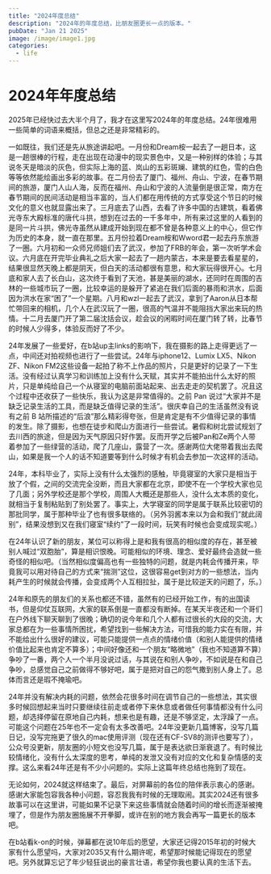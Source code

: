 ```yaml
---
title: "2024年度总结"
description: "2024年的年度总结，比朋友圈更长一点的版本。"
pubDate: "Jan 21 2025"
image: /image/image1.jpg
categories:
  - life
---
```


# 2024年年度总结

2025年已经快过去大半个月了，我才在这里写2024年的年度总结。24年很难用一些简单的词语来概括，但总之还是非常精彩的。

一如既往，我们还是先从旅途讲起吧。一月份和Dream桉一起去了一趟日本，这是一趟很棒的行程，走在出现在动漫中的现实景色中，又是一种别样的体验；与其说冬天是暗淡的灰色，但实际上海的蓝、岚山的五彩斑斓、建筑的红色，雪的白色等等依然能绘画出多彩的故事。在二月份去了厦门、福州、舟山、宁波，在春节期间的旅游，厦门人山人海，反而在福州、舟山和宁波的人流量倒是很正常，南方在春节期间的民间活动是相当丰富的，当人们都在用传统的方式享受这个节日的时候文化的意义也就显露出来了。三月底去了山西，去看了许多中国的古建筑，看着佛光寺东大殿标准的唐代斗拱，想到在过去的一千多年中，所有来过这里的人看到的是同一片斗拱，佛光寺虽然从建成开始到现在都不曾是各种意义上的中心，但它作为历史的本身，就一直在那里。五月份拉着Dream桉和Wword君一起去丹东旅游了一圈。六月初和一众师兄师姐们去了武汉，参加了FRB的年会，第一次听学术会议。六月底在开完毕业典礼之后大家一起去了一趟内蒙古，本来是要去看星星的，结果很显然天晚上都是阴天，但白天的活动都很有意思，和大家玩得很开心。七月底和家人去了长白山，这次终于看到了天池，甚是美丽的湖水，还同时在周围的吉林的一些城市玩了一圈，比较幸运的是躲开了紧追在我们后面的暴雨和洪水，后面因为洪水在家“困了”一个星期。八月和wzl一起去了武汉，拿到了Aaron从日本帮忙带回来的相机，几个人在武汉玩了一圈，很高的气温并不能阻挡大家出来玩的热情。十二月去厦门开了第二届沈括会议，趁会议的闲暇时间在厦门转了转，比春节的时候人少得多，体验反而好了不少。

24年发展了一些爱好，在b站up主links的影响下，我在摄影的路上走得更远了一点，中间还对拍视频也进行了一些尝试。24年与iphone12、Lumix LX5、Nikon ZF、Nikon FM2这些设备一起拍了称不上作品的照片，只是更好的记录了一下生活。没有经过认真学习和训练加上没有什么天赋，其实并不能拍出什么太好的照片，只是单纯给自己一个从寝室的电脑前面站起来、出去走走的契机罢了。况且这个过程中还收获了一些快乐，我认为这是非常值得的。之前 Pan 说过“大家并不是缺乏记录生活的工具，而是缺乏值得记录的生活”。很庆幸自己的生活虽然没有说有之前 B 站所描述的“后浪”那么精彩得夸张，但是肯定是有不少值得记录的事情的发生。除了摄影，也想在徒步和爬山方面进行一些尝试。暑假和树北尝试规划了去川西的旅途，但是因为天气原因只好作罢。反而开学之后被Pan和Ze两个人带着参加了一些绿营的活动，爬了几座山，露营了一次。感谢两位大佬带着我出去爬山，如果是我一个人的话不知道要等到什么时候才有机会去参加一次这样的活动。

24年，本科毕业了，实际上没有什么太强烈的感触，毕竟寝室的大家只是相当于放了个假，之间的交流完全没断，而且大家都在北京，即使不在一个学校大家也见了几面；另外学校还是那个学校，周围人大概还是那些人，没什么太本质的变化，就相当于复制粘贴到了别处罢了。事实上，大学寝室的同学是属于联系比较密切的那批同学，属于那种毕业了也有很多联络的。（另外羽酱本来以为会和我们“就此阔别”，结果没想到又在我们寝室“续约”了一段时间，玩笑有时候也会变成现实呢。）

在24年认识了新的朋友，某位可以称得上是和我有很高的相似度的存在，甚至被别人喊过“双胞胎”，算是相识恨晚。可能相似的环境、理念、爱好最终会造就一些奇怪的相似吧。（当然相似度偏高也有一些独特的问题，就是内耗会传播开来，毕竟我可以用对待自己的方式来“揣测”这位，这很容易get到对方的一些想法，当内耗产生的时候就会传播，会变成两个人互相拉扯，属于是比较逆天的问题了，乐。）

24年和原先的朋友们的关系也都还不错，虽然有的已经开始工作，有的出国读书，但是仰仗互联网，大家的联系倒是一直都没有断掉。在某天半夜还和一个哥们在户外线下聊天聊到了很晚；确切的说今年和几个人都有过很长的大段的交流，大家总都在为一些事情所困扰，希望找到一些解决方法，可惜我的能力实在有限，并不能给出什么很好的建议，可能只能提供一点点的情绪价值（和别人能提供的情绪价值比起来也肯定不算多）；中间好像还和一个朋友“略微地”（我也不知道算不算）争吵了一番，两个人一个半月没说过话，与其说在和别人争吵，不如说是在和自己争吵，总感觉自己之前做得不够好吧，属于是把对自己的怨气撒到别人身上了。总体而言还是瑕不掩瑜吧。

24年并没有解决内耗的问题，依然会花很多时间在调节自己的一些想法，其实很多时候回想起来当时只要继续往前走或者停下来休息或者做任何事情都没有什么问题，却选择停留在原地自己内耗，想来也是有趣，还是不够坚定，太浮躁了一点。可能这个问题在25年也不一定会有太多改善吧。24年没更新几篇博客，没写几篇日记，没写完拖更了很久的mac使用评测（现在还有CF-SV8的测评也要写了），公众号没更新，朋友圈的小短文也没写几篇，属于是表达欲日渐衰退了。有时候比较情绪化，没有什么太深度的思考，单纯的发泄又没有对应的文化和复杂情感的支撑。这么来看24年还是有不少小问题的。实际上这篇年终总结也拖到了现在。

无论如何，2024就这样结束了。最后，对屏幕前的各位的陪伴表示衷心的感谢。感谢大家能包容我各种小问题，容忍我我有时候的无理取闹。其实2024还有很多故事可以在这里讲，可能如果不记录下来这些事情就会随着时间的增长而逐渐被掩埋了，但是作为朋友圈施展不开拳脚，或许在别的地方我会再写一篇更长的版本吧。

在b站看k-on的时候，弹幕都在说10年后的愿望，大家还记得2015年初的时候大家有什么愿望吗，大家对2035又有什么期许呢，希望那时候能记得现在的愿望吧。另外就算忘记了年少轻狂说出的豪言壮语，希望你我也要认真的生活下去。
